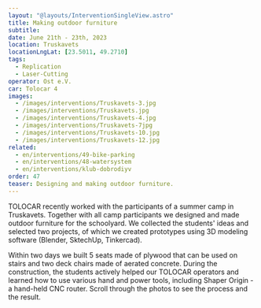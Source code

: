 ```yaml
---
layout: "@layouts/InterventionSingleView.astro"
title: Making outdoor furniture
subtitle:
date: June 21th - 23th, 2023
location: Truskavets
locationLngLat: [23.5011, 49.2710] 
tags: 
  - Replication
  - Laser-Cutting
operator: Ost e.V.
car: Tolocar 4
images:
  - /images/interventions/Truskavets-3.jpg  
  - /images/interventions/Truskavets.jpg
  - /images/interventions/Truskavets-4.jpg
  - /images/interventions/Truskavets-7jpg
  - /images/interventions/Truskavets-10.jpg
  - /images/interventions/Truskavets-12.jpg
related:
  - en/interventions/49-bike-parking
  - en/interventions/48-watersystem
  - en/interventions/klub-dobrodiyv
order: 47
teaser: Designing and making outdoor furniture. 
---
```

TOLOCAR recently worked with the participants of a summer camp in Truskavets. Together with all camp participants we designed and made outdoor furniture for the schoolyard. We collected the students' ideas and selected two projects, of which we created prototypes using 3D modeling software (Blender, SktechUp, Tinkercad).

Within two days we built 5 seats made of plywood that can be used on stairs and two deck chairs made of aerated concrete. During the construction, the students actively helped our TOLOCAR operators and learned how to use various hand and power tools, including Shaper Origin - a hand-held CNC router. Scroll through the photos to see the process and the result.

